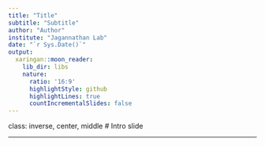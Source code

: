 ```yaml
---
title: "️Title"
subtitle: "Subtitle"
author: "Author"
institute: "Jagannathan Lab"
date: "`r Sys.Date()`"
output:
  xaringan::moon_reader:
    lib_dir: libs
    nature:
      ratio: '16:9'
      highlightStyle: github
      highlightLines: true
      countIncrementalSlides: false
---
```

class: inverse, center, middle
# Intro slide

---
